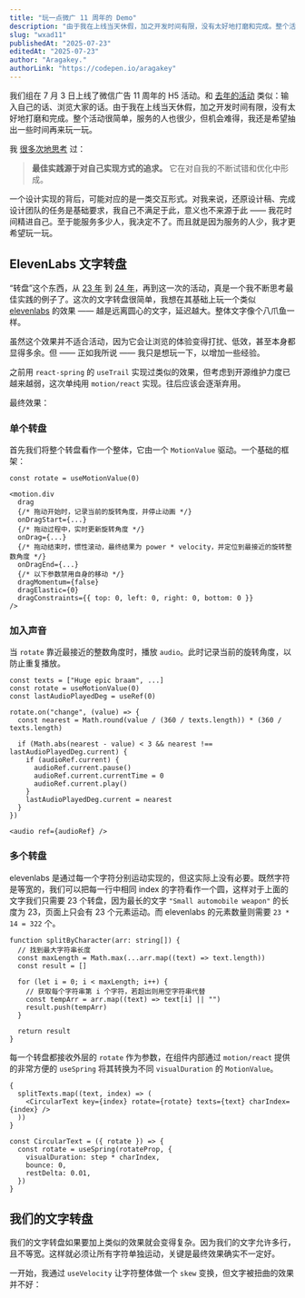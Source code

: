 ```yaml
---
title: "玩一点微广 11 周年的 Demo"
description: "由于我在上线当天休假，加之开发时间有限，没有太好地打磨和完成。整个活动很简单，服务的人也很少，但机会难得，我还是希望抽出一些时间再来玩一玩。"
slug: "wxad11"
publishedAt: "2025-07-23"
editedAt: "2025-07-23"
author: "Aragakey."
authorLink: "https://codepen.io/aragakey"
---
```



<Wxad11Text />

我们组在 7 月 3 日上线了微信广告 11 周年的 H5 活动。和 [去年的活动](https://wxa.wxs.qq.com/wxad-design/yijie/RPReplay_Final1720169928.gif) 类似：输入自己的话、浏览大家的话。由于我在上线当天休假，加之开发时间有限，没有太好地打磨和完成。整个活动很简单，服务的人也很少，但机会难得，我还是希望抽出一些时间再来玩一玩。

我 [很多次地思考](https://wxad.design/abc/trail#%E6%9C%80%E5%90%8E%EF%BC%9A%E5%85%B3%E4%BA%8E%E5%B7%A5%E5%85%B7%E5%BA%93%E5%92%8C%E6%9C%80%E4%BD%B3%E5%AE%9E%E8%B7%B5) 过：

> **最佳实践源于对自己实现方式的追求。** 它在对自我的不断试错和优化中形成。

一个设计实现的背后，可能对应的是一类交互形式。对我来说，还原设计稿、完成设计团队的任务是基础要求，我自己不满足于此，意义也不来源于此 —— 我花时间精进自己。至于能服务多少人，我决定不了。而且就是因为服务的人少，我才更希望玩一玩。

## ElevenLabs 文字转盘

“转盘”这个东西，从 [23 年](https://wxad.design/abc/carousel) 到 [24 年](https://wxad.design/abc/making-fluid-interfaces)，再到这一次的活动，真是一个我不断思考最佳实践的例子了。这次的文字转盘很简单，我想在其基础上玩一个类似 [elevenlabs](https://elevenlabs.io/app/sound-effects/generate) 的效果 —— 越是远离圆心的文字，延迟越大。整体文字像个八爪鱼一样。

虽然这个效果并不适合活动，因为它会让浏览的体验变得打扰、低效，甚至本身都显得多余。但 —— 正如我所说 —— 我只是想玩一下，以增加一些经验。

之前用 `react-spring` 的 `useTrail` 实现过类似的效果，但考虑到开源维护力度已越来越弱，这次单纯用 `motion/react` 实现。往后应该会逐渐弃用。

最终效果：

<ElevenLabs mode="final" audio />

### 单个转盘

首先我们将整个转盘看作一个整体，它由一个 `MotionValue` 驱动。一个基础的框架：

```tsx
const rotate = useMotionValue(0)

<motion.div
  drag
  {/* 拖动开始时，记录当前的旋转角度，并停止动画 */}
  onDragStart={...}
  {/* 拖动过程中，实时更新旋转角度 */}
  onDrag={...}
  {/* 拖动结束时，惯性滚动，最终结果为 power * velocity，并定位到最接近的旋转整数角度 */}
  onDragEnd={...}
  {/* 以下参数禁用自身的移动 */}
  dragMomentum={false}
  dragElastic={0}
  dragConstraints={{ top: 0, left: 0, right: 0, bottom: 0 }}
/>
```

<ElevenLabs mode="single" audio={false} />

### 加入声音

当 `rotate` 靠近最接近的整数角度时，播放 `audio`。此时记录当前的旋转角度，以防止重复播放。

```tsx
const texts = ["Huge epic braam", ...]
const rotate = useMotionValue(0)
const lastAudioPlayedDeg = useRef(0)

rotate.on("change", (value) => {
  const nearest = Math.round(value / (360 / texts.length)) * (360 / texts.length)

  if (Math.abs(nearest - value) < 3 && nearest !== lastAudioPlayedDeg.current) {
    if (audioRef.current) {
      audioRef.current.pause()
      audioRef.current.currentTime = 0
      audioRef.current.play()
    }
    lastAudioPlayedDeg.current = nearest
  }
})

<audio ref={audioRef} />
```

<ElevenLabs mode="single" audio />

### 多个转盘

elevenlabs 是通过每一个字符分别运动实现的，但这实际上没有必要。既然字符是等宽的，我们可以把每一行中相同 index 的字符看作一个圆，这样对于上面的文字我们只需要 23 个转盘，因为最长的文字 `"Small automobile weapon"` 的长度为 23，页面上只会有 23 个元素运动。而 elevenlabs 的元素数量则需要 `23 * 14 = 322` 个。

```tsx
function splitByCharacter(arr: string[]) {
  // 找到最大字符串长度
  const maxLength = Math.max(...arr.map((text) => text.length))
  const result = []

  for (let i = 0; i < maxLength; i++) {
    // 获取每个字符串第 i 个字符，若超出则用空字符串代替
    const tempArr = arr.map((text) => text[i] || "")
    result.push(tempArr)
  }

  return result
}
```

每一个转盘都接收外层的 `rotate` 作为参数，在组件内部通过 `motion/react` 提供的非常方便的 `useSpring` 将其转换为不同 `visualDuration` 的 `MotionValue`。

```tsx
{
  splitTexts.map((text, index) => (
    <CircularText key={index} rotate={rotate} texts={text} charIndex={index} />
  ))
}

const CircularText = ({ rotate }) => {
  const rotate = useSpring(rotateProp, {
    visualDuration: step * charIndex,
    bounce: 0,
    restDelta: 0.01,
  })
}
```

<ElevenLabs mode="final" audio />

## 我们的文字转盘

我们的文字转盘如果要加上类似的效果就会变得复杂。因为我们的文字允许多行，且不等宽。这样就必须让所有字符单独运动，关键是最终效果确实不一定好。

一开始，我通过 `useVelocity` 让字符整体做一个 `skew` 变换，但文字被扭曲的效果并不好：

<Wxad11Text />
